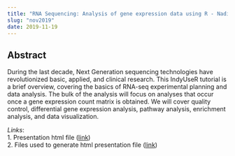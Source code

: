 ```yaml
---
title: "RNA Sequencing: Analysis of gene expression data using R - Nadia Atallah Lanman"
slug: "nov2019"
date: 2019-11-19
---
```


## Abstract

During the last decade, Next Generation sequencing technologies have revolutionized basic, applied, and clinical research. This IndyUseR tutorial is a brief overview, covering the basics of RNA-seq experimental planning and data analysis. The bulk of the analysis will focus on analyses that occur once a gene expression count matrix is obtained. We will cover quality control, differential gene expression analysis, pathway analysis, enrichment analysis, and data visualization.

*Links*:   
1. Presentation html file ([link](https://indyuser.github.io/IndyUserWebpg/presentationFiles/nov2019/AnalysisOfGeneExpressionDataUsingR.html))   
2. Files used to generate html presentation file ([link](https://github.com/IndyUseR/Meetings/tree/master/2019_11_November))

